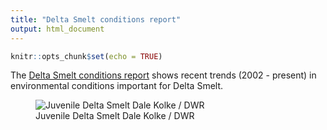 ```yaml
---
title: "Delta Smelt conditions report"
output: html_document
---
```


<style type="text/css">
p.caption {
  font-size: 0.9em;
  font-style: italic;
  padding-top: 15px;
  padding-bottom: 15px;
  text-align: center;
}
</style>

```r
knitr::opts_chunk$set(echo = TRUE)
```

The [Delta Smelt conditions report](Delta-Smelt-conditions-report.html) shows recent trends (2002 - present) in environmental conditions important for Delta Smelt. 

![Juvenile Delta Smelt Dale Kolke / DWR](DBK_Delta_Smelt-2463edit.jpg)